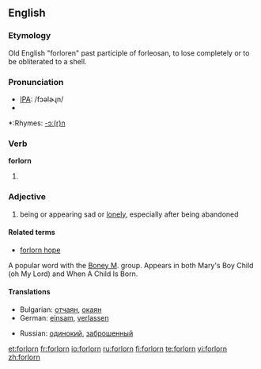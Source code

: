 ==English==

===Etymology===
Old English "forloren" past participle of forleosan, to lose completely or to be obliterated to a shell.

===Pronunciation===
*[[IPA]]: /fɔəlɚɻn/
*{{audio|en-us-forlorn.ogg|Audio (US)}}

*:Rhymes: [[Rhymes:English:-ɔː(r)n|-ɔː(r)n]]

===Verb===
'''forlorn'''

# {{obsolete}} {{past participle of|[[forlese]]}}

===Adjective===
{{en-adj}}

#being or appearing sad or [[lonely]], especially after being abandoned

====Related terms====
*[[forlorn hope]]
A popular word with the [[Boney M]]. group. Appears in both Mary's Boy Child (oh My Lord) and When A Child Is Born.

====Translations====
{{top}}
*Bulgarian: [[отчаян]], [[окаян]]
*German: [[einsam]], [[verlassen]]
{{mid}}
*Russian: [[одинокий]], [[заброшенный]]
{{bottom}}


[[et:forlorn]]
[[fr:forlorn]]
[[io:forlorn]]
[[ru:forlorn]]
[[fi:forlorn]]
[[te:forlorn]]
[[vi:forlorn]]
[[zh:forlorn]]